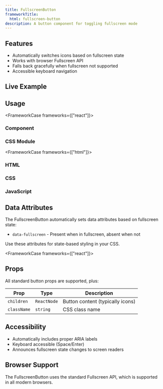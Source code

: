 ```yaml
---
title: FullscreenButton
frameworkTitle:
  html: fullscreen-button
description: A button component for toggling fullscreen mode
---
```



## Features

- Automatically switches icons based on fullscreen state
- Works with browser Fullscreen API
- Falls back gracefully when fullscreen not supported
- Accessible keyboard navigation

## Live Example

<Container>
  <FullscreenButtonDemo client:load />
</Container>

## Usage

<FrameworkCase frameworks={["react"]}>

### Component

<ServerCode code={componentModuleStr} lang="tsx" />

### CSS Module
<ServerCode code={cssModuleStr} lang="css" />

</FrameworkCase>

<FrameworkCase frameworks={["html"]}>

### HTML

<ServerCode code={htmlStr} lang="html" />

### CSS
<ServerCode code={htmlCssStr} lang="css" />

### JavaScript

<ServerCode code={htmlJsStr} lang="js" />

</FrameworkCase>

## Data Attributes

The FullscreenButton automatically sets data attributes based on fullscreen state:

- `data-fullscreen` - Present when in fullscreen, absent when not

Use these attributes for state-based styling in your CSS.

<FrameworkCase frameworks={["react"]}>

## Props

All standard button props are supported, plus:

| Prop | Type | Description |
|------|------|-------------|
| `children` | `ReactNode` | Button content (typically icons) |
| `className` | `string` | CSS class name |

</FrameworkCase>

## Accessibility

- Automatically includes proper ARIA labels
- Keyboard accessible (Space/Enter)
- Announces fullscreen state changes to screen readers

## Browser Support

The FullscreenButton uses the standard Fullscreen API, which is supported in all modern browsers.
